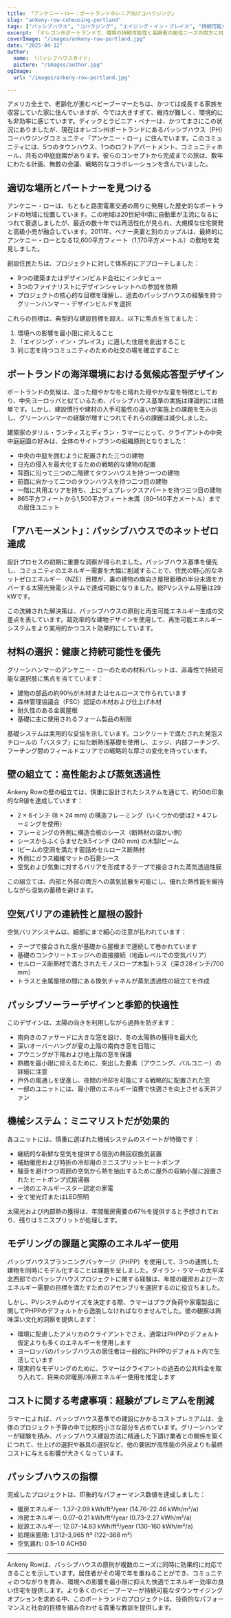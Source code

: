 ```yaml
---
title: 「アンケニー・ロー：ポートランドのシニア向けコハウジング」
slug: "ankeny-row-cohousing-portland"
tags: ["パッシブハウス", "コハウジング", "エイジング・イン・プレイス", "持続可能なデザイン", "ネットゼロエネルギー"]
excerpt: 「オレゴン州ポートランドで、環境の持続可能性と高齢者の居住ニーズの両方に対応したパッシブハウスの共同住宅コミュニティを、ベビーブーマーのグループがどのように作り上げたか。」
coverImage: "/images/ankeny-row-portland.jpg"
date: "2025-04-12"
author:
  name: 「パッシブハウスガイド」
  picture: "/images/author.jpg"
ogImage:
  url: "/images/ankeny-row-portland.jpg"

---
```

アメリカ全土で、老齢化が進むベビーブーマーたちは、かつては成長する家族を収容していた家に住んでいますが、今では大きすぎて、維持が難しく、環境的にも非効率に感じています。ディックとラビニア・ベナーは、かつてまさにこの状況にありましたが、現在はオレゴン州ポートランドにあるパッシブハウス（PH）コーハウジングコミュニティ「アンケニー・ロー」に住んでいます。このコミュニティには、5つのタウンハウス、1つのロフトアパートメント、コミュニティホール、共有の中庭庭園があります。彼らのコンセプトから完成までの旅は、数年にわたる計画、無数の会議、戦略的なコラボレーションを含んでいました。

## 適切な場所とパートナーを見つける

アンケニー・ローは、もともと路面電車交通の周りに発展した歴史的なポートランドの地域に位置しています。この地域は20世紀中頃に自動車が主流になるにつれて衰退しましたが、最近の数十年では再活性化が見られ、大規模な住宅開発と高級小売が融合しています。2011年、ベナー夫妻と別のカップルは、最終的にアンケニー・ローとなる12,600平方フィート（1,170平方メートル）の敷地を発見しました。

創設住民たちは、プロジェクトに対して体系的にアプローチしました：

- 9つの建築またはデザイン/ビルド会社にインタビュー
- 3つのファイナリストにデザインシャレットへの参加を依頼
- プロジェクトの核心的な目標を理解し、過去のパッシブハウスの経験を持つグリーンハンマー・デザインビルドを選択

これらの目標は、典型的な建設目標を超え、以下に焦点を当てました：

1. 環境への影響を最小限に抑えること
2. 「エイジング・イン・プレイス」に適した住居を創出すること
3. 同じ志を持つコミュニティのための社交の場を確立すること
## ポートランドの海洋環境における気候応答型デザイン

ポートランドの気候は、湿った穏やかな冬と晴れた穏やかな夏を特徴としており、中央ヨーロッパと似ているため、パッシブハウス基準の実施は理論的には簡単です。しかし、建設慣行や建材の入手可能性の違いが実施上の課題を生み出し、グリーンハンマーの経験が増すにつれてそれらの課題は減少しました。

建築家のダリル・ランティスとディラン・ラマーにとって、クライアントの中央中庭庭園の好みは、全体のサイトプランの組織原則となりました：

- 中央の中庭を囲むように配置された三つの建物
- 日光の侵入を最大化するための戦略的な建物の配置
- 背面に沿って三つの二階建てタウンハウスを持つ一つの建物
- 前面に向かって二つのタウンハウスを持つ二つ目の建物
- 一階に共用エリアを持ち、上にデュプレックスアパートを持つ三つ目の建物
- 865平方フィートから1,500平方フィート未満（80–140平方メートル）までの居住ユニット
## 「アハモーメント」：パッシブハウスでのネットゼロ達成

設計プロセスの初期に重要な洞察が得られました。パッシブハウス基準を優先し、コミュニティのエネルギー需要を大幅に削減することで、住民の野心的なネットゼロエネルギー（NZE）目標が、裏の建物の南向き屋根面積の半分未満をカバーする太陽光発電システムで達成可能になりました。総PVシステム容量は29 kWです。

この洗練された解決策は、パッシブハウスの原則と再生可能エネルギー生成の交差点を表しています。超効率的な建物デザインを使用して、再生可能エネルギーシステムをより実用的かつコスト効果的にしています。

## 材料の選択：健康と持続可能性を優先

グリーンハンマーのアンケニー・ローのための材料パレットは、非毒性で持続可能な選択肢に焦点を当てています：

- 建物の部品の約90％が木材またはセルロースで作られています
- 森林管理協議会（FSC）認証の木材および仕上げ木材
- 耐久性のある金属屋根
- 基礎に主に使用されるフォーム製品の制限

基礎システムは実用的な妥協を示しています。コンクリートで満たされた発泡スチロールの「バスタブ」に似た断熱浅基礎を使用し、エッジ、内部フーチング、フーチング間のフィールドエリアでの戦略的な厚さの変化を持っています。
## 壁の組立て：高性能および蒸気透過性

Ankeny Rowの壁の組立ては、慎重に設計されたシステムを通じて、約50の印象的なR値を達成しています：

- 2 × 6インチ (8 × 24 mm) の構造フレーミング（いくつかの壁は2 × 4フレーミングを使用）
- フレーミングの外側に構造合板のシース（断熱材の温かい側）
- シースからふくらませた9.5インチ (240 mm) の木製Iビーム
- Iビームの空洞を満たす密詰めセルロース断熱材
- 外側にガラス繊維マットの石膏シース
- 空気および気象に対するバリアを形成するテープで接合された蒸気透過性膜

この組立ては、内部と外部の両方への蒸気拡散を可能にし、優れた熱性能を維持しながら湿気の蓄積を避けます。

## 空気バリアの連続性と屋根の設計

空気バリアシステムは、細部にまで細心の注意が払われています：

- テープで接合された膜が基礎から屋根まで連続して巻かれています
- 基礎のコンクリートエッジへの直接接続（地面レベルでの空気バリア）
- セルロース断熱材で満たされたモノスロープ木製トラス（深さ28インチ/700 mm）
- トラスと金属屋根の間にある換気チャネルが蒸気透過性の組立てを作成
## パッシブソーラーデザインと季節的快適性

このデザインは、太陽の向きを利用しながら過熱を防ぎます：

- 南向きのファサードに大きな窓を設け、冬の太陽熱の獲得を最大化
- 深いオーバーハングが夏の上階の南向き窓を日陰に
- アウニングが下階および地上階の窓を保護
- 熱橋を最小限に抑えるために、突出した要素（アウニング、バルコニー）の詳細に注意
- 戸外の風通しを促進し、夜間の冷却を可能にする戦略的に配置された窓
- 一部のユニットには、最小限のエネルギー消費で快適さを向上させる天井ファン

## 機械システム：ミニマリストだが効果的

各ユニットには、慎重に選ばれた機械システムのスイートが特徴です：

- 継続的な新鮮な空気を提供する個別の熱回収換気装置
- 補助暖房および時折の冷却用のミニスプリットヒートポンプ
- 騒音を避けつつ周囲の空気から熱を抽出するために屋外の収納小屋に設置されたヒートポンプ式給湯器
- 一流のエネルギースター認定の家電
- 全て蛍光灯またはLED照明

太陽光および内部熱の獲得は、年間暖房需要の67％を提供すると予想されており、残りはミニスプリットが処理します。
## モデリングの課題と実際のエネルギー使用

パッシブハウスプランニングパッケージ（PHPP）を使用して、3つの連携した建物を同時にモデル化することは課題を呈しました。ダイラン・ラマーの太平洋北西部でのパッシブハウスプロジェクトに関する経験は、年間の暖房および一次エネルギー需要の目標を満たすためのアセンブリを選択するのに役立ちました。

しかし、PVシステムのサイズを決定する際、ラマーはプラグ負荷や家電製品に関してPHPPのデフォルトから逸脱しなければなりませんでした。彼の観察は興味深い文化的洞察を提供します：

- 環境に配慮したアメリカのクライアントでさえ、通常はPHPPのデフォルト仮定よりも多くのエネルギーを使用します
- ヨーロッパのパッシブハウスの居住者は一般的にPHPPのデフォルト内で生活しています
- 現実的なモデリングのために、ラマーはクライアントの過去の公共料金を取り入れて、将来の非暖房/冷房エネルギー使用を推定します

## コストに関する考慮事項：経験がプレミアムを削減

ラマーによれば、パッシブハウス基準での建設にかかるコストプレミアムは、全体のプロジェクト予算の中で比較的小さな部分を占めています。グリーンハンマーが経験を積み、パッシブハウス建設方法に精通した下請け業者との関係を築くにつれて、仕上げの選択や器具の選択など、他の要因が高性能の外皮よりも最終コストに与える影響が大きくなっています。
## パッシブハウスの指標

完成したプロジェクトは、印象的なパフォーマンス数値を達成しました：

- 暖房エネルギー: 1.37–2.09 kWh/ft²/year (14.76–22.46 kWh/m²/a)
- 冷房エネルギー: 0.07–0.21 kWh/ft²/year (0.73–2.27 kWh/m²/a)
- 総源エネルギー: 12.07–14.83 kWh/ft²/year (130–160 kWh/m²/a)
- 処理床面積: 1,312–3,965 ft² (122–368 m²)
- 空気漏れ: 0.5–1.0 ACH50

---

Ankeny Rowは、パッシブハウスの原則が複数のニーズに同時に効果的に対応できることを示しています。居住者がその場で年を重ねることができ、コミュニティのつながりを育み、環境への影響を最小限に抑えた快適でエネルギー効率の良い住宅を提供します。より多くのベビーブーマーが持続可能なダウンサイジングオプションを求める中、このポートランドのプロジェクトは、技術的なパフォーマンスと社会的目標を組み合わせる貴重な教訓を提供します。
